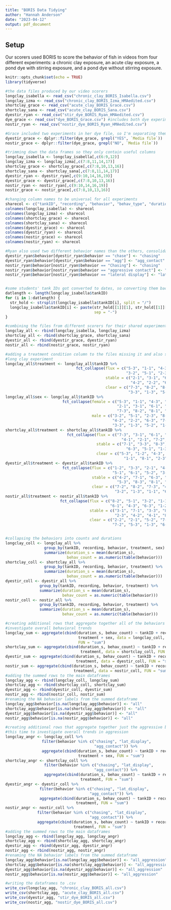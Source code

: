 ```yaml
---
title: "BORIS Data Tidying"
author: "Hannah Anderson"
date: "2023-04-12"
output: pdf_document
---
```


## Setup

Our scorers used BORIS to score the behavior of fish in videos from four
different experiments: a chronic clay exposure, an acute clay exposure, a pond
dye with stirring exposure, and a pond dye without stirring exposure.

```r
knitr::opts_chunk$set(echo = TRUE)
library(tidyverse)

#the data files produced by our video scorers
longclay_isabella <- read_csv("chronic_clay_BORIS_Isabella.csv")
longclay_izma <- read_csv("chronic_clay_BORIS_Izma_HMAedited.csv")
shortclay_grace <- read_csv("acute_clay_BORIS_Grace.csv")
shortclay_sana <- read_csv("acute_clay_BORIS_Sana.csv")
dyestir_ryan <- read_csv("stir_dye_BORIS_Ryan_HMAedited.csv")
dye_grace <- read_csv("dye_BORIS_Grace.csv") #includes both dye experiments
nostir_ryan <- read_csv("nostir_dye_BORIS_Ryan_HMAedited.csv")
```



```r
#Grace included two experiments in her dye file, so I'm separating them
dyestir_grace <- dplyr::filter(dye_grace, grepl("YES", `Media file`))
nostir_grace <- dplyr::filter(dye_grace, grepl("NO", `Media file`))

#trimming down the data frames so they only contain useful columns
longclay_isabella <- longclay_isabella[,c(6:9,12)]
longclay_izma <- longclay_izma[,c(7:8,11,14,17)]
shortclay_grace <- shortclay_grace[,c(7:8,10,13,16)]
shortclay_sana <- shortclay_sana[,c(7:8,11,14,17)]
dyestir_ryan <- dyestir_ryan[,c(9:10,14,16,19)]
dyestir_grace <- dyestir_grace[,c(7:8,10,13,16)]
nostir_ryan <- nostir_ryan[,c(9:10,14,16,19)]
nostir_grace <- nostir_grace[,c(7:8,10,13,16)]

#changing column names to be universal for all experiments
sharecol <- c("tankID", "recording", "behavior", "behav_type", "duration_s")
colnames(longclay_isabella) <- sharecol
colnames(longclay_izma) <- sharecol
colnames(shortclay_grace) <- sharecol
colnames(shortclay_sana) <- sharecol
colnames(dyestir_grace) <- sharecol
colnames(dyestir_ryan) <- sharecol
colnames(nostir_grace) <- sharecol
colnames(nostir_ryan) <- sharecol

#Ryan also used two different behavior names than the others, consolidating
dyestir_ryan$behavior[dyestir_ryan$behavior == "chase"] <- "chasing"
dyestir_ryan$behavior[dyestir_ryan$behavior == "agg"] <- "agg_contact"
nostir_ryan$behavior[nostir_ryan$behavior == "Chasing"] <- "chasing"
nostir_ryan$behavior[nostir_ryan$behavior == "aggressive contact"] <- "agg_contact"
nostir_ryan$behavior[nostir_ryan$behavior == "lateral display"] <- "lat_display"


#some students' tank IDs got converted to dates, so converting them back here
datlength <- length(longclay_isabella$tankID)
for (i in 1:datlength) {
  str_hold <- strsplit(longclay_isabella$tankID[i], split = "/")
  longclay_isabella$tankID[i] <- paste(str_hold[[1]][1], str_hold[[1]][2],
                                       sep = "-")
}

#combining the files from different scorers for their shared experiments
longclay_all <- rbind(longclay_isabella, longclay_izma)
shortclay_all <- rbind(shortclay_grace, shortclay_sana)
dyestir_all <- rbind(dyestir_grace, dyestir_ryan)
nostir_all <- rbind(nostir_grace, nostir_ryan)

#adding a treatment condition column to the files missing it and also sex to the
#long clay experiment
longclay_all$treatment <- longclay_all$tankID %>%
                               fct_collapse(flux = c("5-3", "1-1", "4-3", "6-2",
                                                     "3-2", "5-1", "2-3", "8-3"),
                                            stable = c("2-1", "3-1", "6-1", "7-1",
                                                       "4-2", "2-2", "6-3", "7-2"),
                                            clear = c("7-3", "8-2", "8-1", "4-1",
                                                      "3-3", "1-3", "5-2", "1-2"))
longclay_all$sex <- longclay_all$tankID %>%
                         fct_collapse(female = c("5-3", "1-1", "4-3", "6-2",
                                                 "2-1", "3-1", "6-1", "7-1",
                                                 "7-3", "8-2", "8-1", "4-1"),
                                      male = c("3-2", "5-1", "2-3", "8-3",
                                               "4-2", "2-2", "6-3", "7-2",
                                               "3-3", "1-3", "5-2", "1-2"))
shortclay_all$treatment <- shortclay_all$tankID %>%
                           fct_collapse(flux = c("7-3", "3-1", "6-1", "6-2",
                                                   "4-1", "2-1", "7-2", "8-2"),
                                        stable = c("7-1", "3-3", "8-3", "3-2",
                                                     "6-3", "5-1", "1-3", "4-2"),
                                        clear = c("5-3", "1-2", "4-3", "2-2",
                                                    "1-1", "8-1", "2-3", "5-2"))
dyestir_all$treatment <- dyestir_all$tankID %>%
                         fct_collapse(flux = c("1-2", "3-3", "2-1", "4-3",
                                               "5-1", "6-1", "5-2", "3-1"),
                                      stable = c("4-2", "7-1", "6-3", "2-2",
                                                 "5-3", "8-3", "8-1", "2-3"),
                                      clear = c("7-2", "8-2", "7-3", "4-1",
                                                "3-2", "1-3", "1-1", "6-2"))
nostir_all$treatment <- nostir_all$tankID %>%
                        fct_collapse(flux = c("8-2", "5-1", "3-2", "1-1",
                                              "6-1", "4-3", "6-3", "1-2"),
                                     stable = c("3-1", "7-1", "3-3", "8-1",
                                                "2-3", "4-2", "4-1", "8-3"),
                                     clear = c("2-2", "2-1", "5-2", "7-3",
                                               "7-2", "5-3", "1-3", "6-2"))


#collapsing the behaviors into counts and durations
longclay_coll <- longclay_all %>%
                 group_by(tankID, recording, behavior, treatment, sex) %>%
                 summarize(duration_s = mean(duration_s),
                           behav_count = as.numeric(table(behavior)))
shortclay_coll <- shortclay_all %>%
                 group_by(tankID, recording, behavior, treatment) %>%
                 summarize(duration_s = mean(duration_s),
                           behav_count = as.numeric(table(behavior)))
dyestir_coll <- dyestir_all %>%
               group_by(tankID, recording, behavior, treatment) %>%
               summarize(duration_s = mean(duration_s),
                         behav_count = as.numeric(table(behavior)))
nostir_coll <- nostir_all %>%
               group_by(tankID, recording, behavior, treatment) %>%
               summarize(duration_s = mean(duration_s),
                         behav_count = as.numeric(table(behavior)))

#creating additional rows that aggregate together all of the behaviors to
#investigate overall behavioral trends
longclay_sum <- aggregate(cbind(duration_s, behav_count) ~ tankID + recording +
                                treatment + sex, data = longclay_coll,
                                FUN = "sum")
shortclay_sum <- aggregate(cbind(duration_s, behav_count) ~ tankID + recording +
                                 treatment, data = shortclay_coll, FUN = "sum")
dyestir_sum <- aggregate(cbind(duration_s, behav_count) ~ tankID + recording +
                               treatment, data = dyestir_coll, FUN = "sum")
nostir_sum <- aggregate(cbind(duration_s, behav_count) ~ tankID + recording +
                              treatment, data = nostir_coll, FUN = "sum")
#adding the summed rows to the main dataframes
longclay_agg <- rbind(longclay_coll, longclay_sum)
shortclay_agg <- rbind(shortclay_coll, shortclay_sum)
dyestir_agg <- rbind(dyestir_coll, dyestir_sum)
nostir_agg <- rbind(nostir_coll, nostir_sum)
#renaming the NA behavior labels from the summed dataframe
longclay_agg$behavior[is.na(longclay_agg$behavior)] <- "all"
shortclay_agg$behavior[is.na(shortclay_agg$behavior)] <- "all"
dyestir_agg$behavior[is.na(dyestir_agg$behavior)] <- "all"
nostir_agg$behavior[is.na(nostir_agg$behavior)] <- "all"

#creating additional rows that aggregate together just the aggressive behaviors
#this time to investigate overall trends in aggression
longclay_angr <- longclay_coll %>%
                filter(behavior %in% c("chasing", "lat_display",
                                       "agg_contact")) %>%
                aggregate(cbind(duration_s, behav_count) ~ tankID + recording +
                                treatment + sex, FUN = "sum")
shortclay_angr <- shortclay_coll %>%
                 filter(behavior %in% c("chasing", "lat_display",
                                       "agg_contact")) %>%
                 aggregate(cbind(duration_s, behav_count) ~ tankID + recording +
                                 treatment, FUN = "sum")
dyestir_angr <- dyestir_coll %>%
               filter(behavior %in% c("chasing", "lat_display",
                                     "agg_contact")) %>%
               aggregate(cbind(duration_s, behav_count) ~ tankID + recording +
                               treatment, FUN = "sum")
nostir_angr <- nostir_coll %>%
              filter(behavior %in% c("chasing", "lat_display",
                                     "agg_contact")) %>%
              aggregate(cbind(duration_s, behav_count) ~ tankID + recording +
                              treatment, FUN = "sum")
#adding the summed rows to the main dataframes
longclay_agg <- rbind(longclay_agg, longclay_angr)
shortclay_agg <- rbind(shortclay_agg, shortclay_angr)
dyestir_agg <- rbind(dyestir_agg, dyestir_angr)
nostir_agg <- rbind(nostir_agg, nostir_angr)
#renaming the NA behavior labels from the summed dataframe
longclay_agg$behavior[is.na(longclay_agg$behavior)] <- "all_aggression"
shortclay_agg$behavior[is.na(shortclay_agg$behavior)] <- "all_aggression"
dyestir_agg$behavior[is.na(dyestir_agg$behavior)] <- "all_aggression"
nostir_agg$behavior[is.na(nostir_agg$behavior)] <- "all_aggression"

#writing the dataframes to .csv
write_csv(longclay_agg, "chronic_clay_BORIS_all.csv")
write_csv(shortclay_agg, "acute_clay_BORIS_all.csv")
write_csv(dyestir_agg, "stir_dye_BORIS_all.csv")
write_csv(nostir_agg, "nostir_dye_BORIS_all.csv")
```